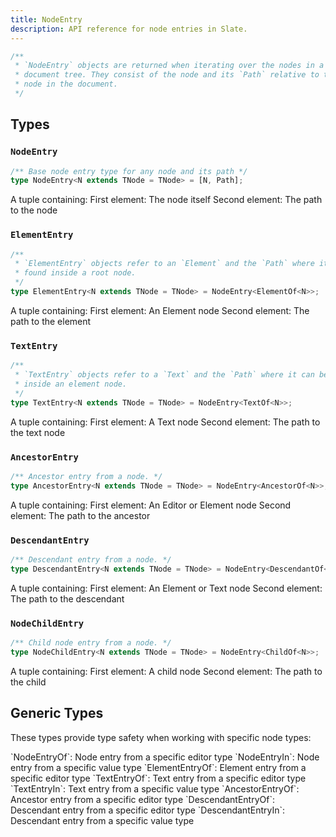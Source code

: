 ```yaml
---
title: NodeEntry
description: API reference for node entries in Slate.
---
```


```ts
/**
 * `NodeEntry` objects are returned when iterating over the nodes in a Slate
 * document tree. They consist of the node and its `Path` relative to the root
 * node in the document.
 */
```

## Types

### `NodeEntry`

```ts
/** Base node entry type for any node and its path */
type NodeEntry<N extends TNode = TNode> = [N, Path];
```

<APIParameters>
  <APIItem name="NodeEntry" type="[Node, Path]">
    A tuple containing:
    <APISubList>
      <APISubListItem>
        First element: The node itself
      </APISubListItem>
      <APISubListItem>
        Second element: The path to the node
      </APISubListItem>
    </APISubList>
  </APIItem>
</APIParameters>

### `ElementEntry`

```ts
/**
 * `ElementEntry` objects refer to an `Element` and the `Path` where it can be
 * found inside a root node.
 */
type ElementEntry<N extends TNode = TNode> = NodeEntry<ElementOf<N>>;
```

<APIParameters>
  <APIItem name="ElementEntry" type="[Element, Path]">
    A tuple containing:
    <APISubList>
      <APISubListItem>
        First element: An Element node
      </APISubListItem>
      <APISubListItem>
        Second element: The path to the element
      </APISubListItem>
    </APISubList>
  </APIItem>
</APIParameters>

### `TextEntry`

```ts
/**
 * `TextEntry` objects refer to a `Text` and the `Path` where it can be found
 * inside an element node.
 */
type TextEntry<N extends TNode = TNode> = NodeEntry<TextOf<N>>;
```

<APIParameters>
  <APIItem name="TextEntry" type="[Text, Path]">
    A tuple containing:
    <APISubList>
      <APISubListItem>
        First element: A Text node
      </APISubListItem>
      <APISubListItem>
        Second element: The path to the text node
      </APISubListItem>
    </APISubList>
  </APIItem>
</APIParameters>

### `AncestorEntry`

```ts
/** Ancestor entry from a node. */
type AncestorEntry<N extends TNode = TNode> = NodeEntry<AncestorOf<N>>;
```

<APIParameters>
  <APIItem name="AncestorEntry" type="[Ancestor, Path]">
    A tuple containing:
    <APISubList>
      <APISubListItem>
        First element: An Editor or Element node
      </APISubListItem>
      <APISubListItem>
        Second element: The path to the ancestor
      </APISubListItem>
    </APISubList>
  </APIItem>
</APIParameters>

### `DescendantEntry`

```ts
/** Descendant entry from a node. */
type DescendantEntry<N extends TNode = TNode> = NodeEntry<DescendantOf<N>>;
```

<APIParameters>
  <APIItem name="DescendantEntry" type="[Descendant, Path]">
    A tuple containing:
    <APISubList>
      <APISubListItem>
        First element: An Element or Text node
      </APISubListItem>
      <APISubListItem>
        Second element: The path to the descendant
      </APISubListItem>
    </APISubList>
  </APIItem>
</APIParameters>

### `NodeChildEntry`

```ts
/** Child node entry from a node. */
type NodeChildEntry<N extends TNode = TNode> = NodeEntry<ChildOf<N>>;
```

<APIParameters>
  <APIItem name="NodeChildEntry" type="[Node, Path]">
    A tuple containing:
    <APISubList>
      <APISubListItem>
        First element: A child node
      </APISubListItem>
      <APISubListItem>
        Second element: The path to the child
      </APISubListItem>
    </APISubList>
  </APIItem>
</APIParameters>

## Generic Types

These types provide type safety when working with specific node types:

<APIParameters>
  <APIItem name="Value-Specific Entries" type="type">
    <APISubList>
      <APISubListItem>
        `NodeEntryOf<E>`: Node entry from a specific editor type
      </APISubListItem>
      <APISubListItem>
        `NodeEntryIn<V>`: Node entry from a specific value type
      </APISubListItem>
      <APISubListItem>
        `ElementEntryOf<E>`: Element entry from a specific editor type
      </APISubListItem>
      <APISubListItem>
        `TextEntryOf<E>`: Text entry from a specific editor type
      </APISubListItem>
      <APISubListItem>
        `TextEntryIn<V>`: Text entry from a specific value type
      </APISubListItem>
      <APISubListItem>
        `AncestorEntryOf<E>`: Ancestor entry from a specific editor type
      </APISubListItem>
      <APISubListItem>
        `DescendantEntryOf<E>`: Descendant entry from a specific editor type
      </APISubListItem>
      <APISubListItem>
        `DescendantEntryIn<V>`: Descendant entry from a specific value type
      </APISubListItem>
    </APISubList>
  </APIItem>
</APIParameters>
